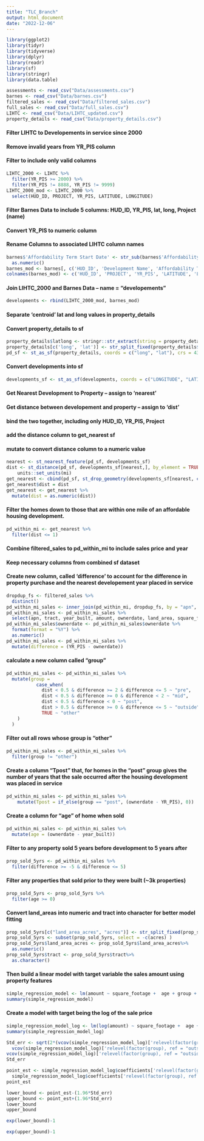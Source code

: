 ```yaml
---
title: "TLC_Branch"
output: html_document
date: "2022-12-06"
---
```


```r
library(ggplot2)
library(tidyr)
library(tidyverse)
library(dplyr)
library(readr)
library(sf)
library(stringr)
library(data.table)
```


```r
assessments <- read_csv("Data/assessments.csv")
barnes <- read_csv("Data/barnes.csv")
filtered_sales <- read_csv("Data/filtered_sales.csv")
full_sales <- read_csv("Data/full_sales.csv")
LIHTC <- read_csv("Data/LIHTC_updated.csv")
property_details <- read_csv("Data/property_details.csv")
```
#### Filter LIHTC to Developements in service since 2000
#### Remove invalid years from YR_PIS column
#### Filter to include only valid columns

```r
LIHTC_2000 <- LIHTC %>% 
  filter(YR_PIS >= 2000) %>% 
  filter(YR_PIS != 8888, YR_PIS != 9999)
LIHTC_2000_mod <- LIHTC_2000 %>% 
  select(HUD_ID, PROJECT, YR_PIS, LATITUDE, LONGITUDE)
```
#### Filter Barnes Data to include 5 columns: HUD_ID, YR_PIS, lat, long, Project (name)
#### Convert YR_PIS to numeric column
#### Rename Columns to associated LIHTC column names
```r
barnes$'Affordability Term Start Date' <- str_sub(barnes$'Affordability Term Start Date', start=-4, end=-1) %>%
  as.numeric()
barnes_mod <- barnes[, c('HUD_ID', 'Development Name', 'Affordability Term Start Date', 'lat', 'lng')]
colnames(barnes_mod) <- c('HUD_ID', 'PROJECT', 'YR_PIS', 'LATITUDE', 'LONGITUDE')
```
#### Join LIHTC_2000 and Barnes Data -- name = "developements"

```r
developments <- rbind(LIHTC_2000_mod, barnes_mod)
```

#### Separate 'centroid' lat and long values in property_details
#### Convert property_details to sf
```r
property_details$latlong <- stringr::str_extract(string = property_details$centroid, pattern = "(?<=\\().*(?=\\))")
property_details[c('long', 'lat')] <- str_split_fixed(property_details$latlong,',', 2)
pd_sf <- st_as_sf(property_details, coords = c("long", "lat"), crs = 4326)
```

#### Convert developments into sf 
```r
developments_sf <- st_as_sf(developments, coords = c("LONGITUDE", "LATITUDE"), crs = 4326)
```

#### Get Nearest Development to Property -- assign to 'nearest'
#### Get distance between developement and property -- assign to 'dist'
#### bind the two together, including only HUD_ID, YR_PIS, Project
#### add the distance column to get_nearest sf
#### mutate to convert distance column to a numeric value
```r
nearest <- st_nearest_feature(pd_sf, developments_sf)
dist <- st_distance(pd_sf, developments_sf[nearest,], by_element = TRUE) %>%
    units::set_units(mi)
get_nearest <- cbind(pd_sf, st_drop_geometry(developments_sf[nearest, c("HUD_ID", "YR_PIS", "PROJECT")]))
get_nearest$dist = dist
get_nearest <- get_nearest %>% 
  mutate(dist = as.numeric(dist))
```

#### Filter the homes down to those that are within one mile of an affordable housing development.
```r
pd_within_mi <- get_nearest %>% 
  filter(dist <= 1)
```

#### Combine filtered_sales to pd_within_mi to include sales price and year
#### Keep necessary columns from combined sf dataset
#### Create new column, called 'difference' to account for the difference in property purchase and the nearest developement year placed in service
```r
dropdup_fs <- filtered_sales %>%
  distinct()
pd_within_mi_sales <- inner_join(pd_within_mi, dropdup_fs, by = "apn", copy = FALSE, suffix = c(".pd_within_mi", ".dropdup_fs"))
pd_within_mi_sales <- pd_within_mi_sales %>% 
  select(apn, tract, year_built, amount, ownerdate, land_area, square_footage, story_height, building_condition, number_of_rooms, number_of_beds, number_of_baths, number_of_half_bath, number_of_fixtures, PROJECT, HUD_ID, dist, YR_PIS, geometry)
pd_within_mi_sales$ownerdate <- pd_within_mi_sales$ownerdate %>% 
  format(format = "%Y") %>% 
  as.numeric()
pd_within_mi_sales <- pd_within_mi_sales %>% 
  mutate(difference = (YR_PIS - ownerdate))
```

#### calculate a new column called "group"
```r
pd_within_mi_sales <- pd_within_mi_sales %>%
  mutate(group = 
           case_when(
             dist < 0.5 & difference >= 2 & difference <= 5 ~ "pre",
             dist < 0.5 & difference >= 0 & difference < 2 ~ "mid",
             dist < 0.5 & difference < 0 ~ "post",
             dist > 0.5 & difference >= 0 & difference <= 5 ~ "outside",
             TRUE ~ "other"
    )
  )
```

#### Filter out all rows whose group is "other"
```r
pd_within_mi_sales <- pd_within_mi_sales %>% 
  filter(group != "other")
```

#### Create a column "Tpost" that, for homes in the "post" group gives the number of years that the sale occurred after the housing development was placed in service
```r
pd_within_mi_sales <- pd_within_mi_sales %>%
    mutate(Tpost = if_else(group == "post", (ownerdate - YR_PIS), 0))
```

#### Create a column for "age" of home when sold
```r
pd_within_mi_sales <- pd_within_mi_sales %>% 
  mutate(age = (ownerdate - year_built))
```

#### Filter to any property sold 5 years before development to 5 years after
```r
prop_sold_5yrs <- pd_within_mi_sales %>% 
  filter(difference >= -5 & difference <= 5)
```

#### Filter any properties that sold prior to they were built (~3k properties)
```r
prop_sold_5yrs <- prop_sold_5yrs %>% 
  filter(age >= 0)
```

#### Convert land_areas into numeric and tract into character for better model fitting
```r
prop_sold_5yrs[c("land_area_acres", "acres")] <- str_split_fixed(prop_sold_5yrs$land_area,' ', 2)
prop_sold_5yrs <- subset(prop_sold_5yrs, select = -c(acres) )
prop_sold_5yrs$land_area_acres <- prop_sold_5yrs$land_area_acres%>%
  as.numeric()
prop_sold_5yrs$tract <- prop_sold_5yrs$tract%>%
  as.character()
```

#### Then build a linear model with target variable the sales amount using property features
```r
simple_regression_model <- lm(amount ~ square_footage +  age + group + ownerdate + tract, data = prop_sold_5yrs)
summary(simple_regression_model)
```


#### Create a model with target being the log of the sale price
```r
simple_regression_model_log <- lm(log(amount) ~ square_footage +  age + relevel(factor(group), ref = 'outside') + ownerdate + tract + land_area_acres, data = prop_sold_5yrs)
summary(simple_regression_model_log)
```

```r
Std_err <- sqrt(2*(vcov(simple_regression_model_log)['relevel(factor(group), ref = "outside")post', 'relevel(factor(group), ref = "outside")pre'  ]) +
  vcov(simple_regression_model_log)['relevel(factor(group), ref = "outside")post', 'relevel(factor(group), ref = "outside")post'  ] +
vcov(simple_regression_model_log)['relevel(factor(group), ref = "outside")pre', 'relevel(factor(group), ref = "outside")pre'])
Std_err
```

```r
point_est <- simple_regression_model_log$coefficients['relevel(factor(group), ref = "outside")post']-
  simple_regression_model_log$coefficients['relevel(factor(group), ref = "outside")pre']
point_est
```

```r
lower_bound <- point_est-(1.96*Std_err)
upper_bound <- point_est+(1.96*Std_err)
lower_bound
upper_bound
```

```r
exp(lower_bound)-1
```

```r
exp(upper_bound)-1
```


